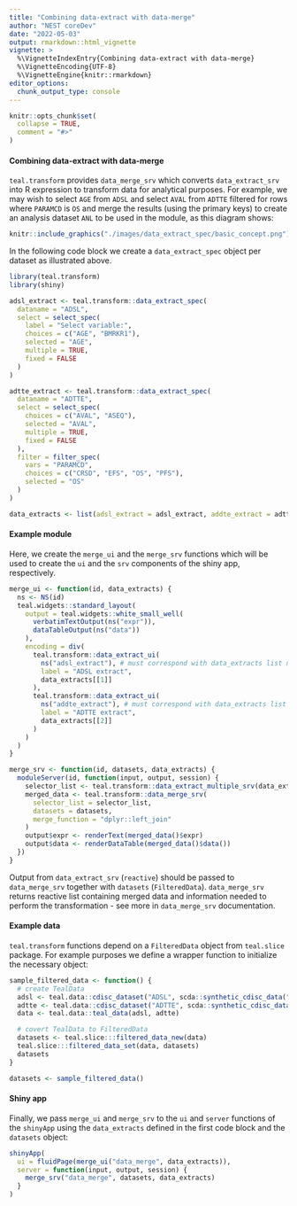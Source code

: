 ```yaml
---
title: "Combining data-extract with data-merge"
author: "NEST coreDev"
date: "2022-05-03"
output: rmarkdown::html_vignette
vignette: >
  %\VignetteIndexEntry{Combining data-extract with data-merge}
  %\VignetteEncoding{UTF-8}
  %\VignetteEngine{knitr::rmarkdown}
editor_options:
  chunk_output_type: console
---
```


```r
knitr::opts_chunk$set(
  collapse = TRUE,
  comment = "#>"
)
```

#### Combining data-extract with data-merge

`teal.transform` provides `data_merge_srv` which converts `data_extract_srv` into R expression to transform data 
for analytical purposes. For example, we may wish to select `AGE` from `ADSL` and select `AVAL` from `ADTTE` filtered 
for rows where `PARAMCD` is `OS` and merge the results (using the primary keys) to create an analysis dataset 
`ANL` to be used in the module, as this diagram shows:

```r
knitr::include_graphics("./images/data_extract_spec/basic_concept.png")
```

In the following code block we create a `data_extract_spec` object per dataset as illustrated above. 

```r
library(teal.transform)
library(shiny)

adsl_extract <- teal.transform::data_extract_spec(
  dataname = "ADSL",
  select = select_spec(
    label = "Select variable:",
    choices = c("AGE", "BMRKR1"),
    selected = "AGE",
    multiple = TRUE,
    fixed = FALSE
  )
)

adtte_extract <- teal.transform::data_extract_spec(
  dataname = "ADTTE",
  select = select_spec(
    choices = c("AVAL", "ASEQ"),
    selected = "AVAL",
    multiple = TRUE,
    fixed = FALSE
  ),
  filter = filter_spec(
    vars = "PARAMCD",
    choices = c("CRSD", "EFS", "OS", "PFS"),
    selected = "OS"
  )
)

data_extracts <- list(adsl_extract = adsl_extract, addte_extract = adtte_extract)
```

#### Example module

Here, we create the `merge_ui` and the `merge_srv` functions which will be used to create the `ui` and the `srv`
components of the shiny app, respectively. 

```r
merge_ui <- function(id, data_extracts) {
  ns <- NS(id)
  teal.widgets::standard_layout(
    output = teal.widgets::white_small_well(
      verbatimTextOutput(ns("expr")),
      dataTableOutput(ns("data"))
    ),
    encoding = div(
      teal.transform::data_extract_ui(
        ns("adsl_extract"), # must correspond with data_extracts list names
        label = "ADSL extract",
        data_extracts[[1]]
      ),
      teal.transform::data_extract_ui(
        ns("addte_extract"), # must correspond with data_extracts list names
        label = "ADTTE extract",
        data_extracts[[2]]
      )
    )
  )
}

merge_srv <- function(id, datasets, data_extracts) {
  moduleServer(id, function(input, output, session) {
    selector_list <- teal.transform::data_extract_multiple_srv(data_extracts, datasets)
    merged_data <- teal.transform::data_merge_srv(
      selector_list = selector_list,
      datasets = datasets,
      merge_function = "dplyr::left_join"
    )
    output$expr <- renderText(merged_data()$expr)
    output$data <- renderDataTable(merged_data()$data())
  })
}
```

Output from `data_extract_srv` (`reactive`) should be passed to `data_merge_srv` together with `datasets`
(`FilteredData`). `data_merge_srv` returns reactive list containing merged data and information needed to perform
the transformation - see more in `data_merge_srv` documentation. 

#### Example data

`teal.transform` functions depend on a `FilteredData` object from `teal.slice` package. For example purposes we define a 
wrapper function to initialize the necessary object:

```r
sample_filtered_data <- function() {
  # create TealData
  adsl <- teal.data::cdisc_dataset("ADSL", scda::synthetic_cdisc_data("latest")$adsl)
  adtte <- teal.data::cdisc_dataset("ADTTE", scda::synthetic_cdisc_data("latest")$adtte)
  data <- teal.data::teal_data(adsl, adtte)

  # covert TealData to FilteredData
  datasets <- teal.slice:::filtered_data_new(data)
  teal.slice:::filtered_data_set(data, datasets)
  datasets
}

datasets <- sample_filtered_data()
```

#### Shiny app

Finally, we pass `merge_ui` and `merge_srv` to the `ui` and `server` functions of the `shinyApp`
using the `data_extracts` defined in the first code block and the `datasets` object:

```r
shinyApp(
  ui = fluidPage(merge_ui("data_merge", data_extracts)),
  server = function(input, output, session) {
    merge_srv("data_merge", datasets, data_extracts)
  }
)
```
